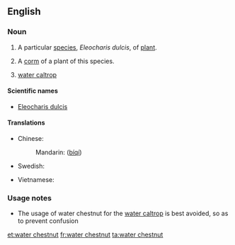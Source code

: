 ==English==
{{wikipedia}}

===Noun===
{{en-noun|s|-|sg=[[water]] [[chestnut]]}}

# {{uncountable}} A particular [[species]], ''Eleocharis dulcis'', of [[plant]].
# {{countable}} A [[corm]] of a plant of this species.
# [[water caltrop]]

====Scientific names====
* [[Eleocharis dulcis]]

====Translations====
{{trans-top|Eleocharis dulcis}}
* Chinese:
*: Mandarin: {{t|zh|荸荠|sc=Hani}} ([[bíqí]])
* Swedish: {{t|sv|vattenkastanj|c}}
{{trans-mid}}
* Vietnamese: {{t|vi|năn ngọt}}
{{trans-bottom}}

===Usage notes===
* The usage of water chestnut for the [[water caltrop]] is best avoided, so as to prevent confusion

[[et:water chestnut]]
[[fr:water chestnut]]
[[ta:water chestnut]]